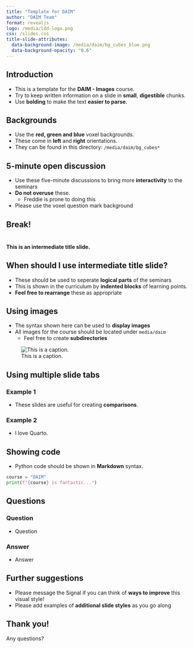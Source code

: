 ```yaml
---
title: "Template for DAIM"
author: "DAIM Team"
format: revealjs
logo: /media/ldd-logo.png
css: /slides.css
title-slide-attributes:
  data-background-image: /media/daim/bg_cubes_blue.png
  data-background-opacity: "0.6"
---
```


## Introduction {background-image="/media/daim/bg_cubes_blue.png" background-opacity="0.6"}

- This is a template for the **DAIM - Images** course.
- Try to keep written information on a slide in **small**, **digestible** chunks.
- Use **bolding** to make the text **easier to parse.**

## Backgrounds {background-image="/media/daim/bg_cubes_blue.png" background-opacity="0.6"}

- Use the **red, green and blue** voxel backgrounds.
- These come in **left** and **right** orientations.
- They can be found in this directory: `/media/daim/bg_cubes*`

## 5-minute open discussion {background-image="/media/daim/question1.png" background-opacity="0.4"}

- Use these five-minute discussions to bring more **interactivity** to the seminars
- **Do not overuse** these.
  - Freddie is prone to doing this
- Please use the voxel question mark background

## Break! {background-image="/media/daim/coffee1.png" background-opacity="0.6" text-align=center}

#

:::{.r-stack}
**This is an intermediate title slide.**
:::

## When should I use intermediate title slide?{background-image="/media/daim/bg_cubes_red_right.png" background-opacity="0.4"}

- These should be used to seperate **logical parts** of the seminars
- This is shown in the curriculum by **indented blocks** of learning points.
- **Feel free to rearrange** these as appropriate

## Using images {background-image="/media/daim/bg_cubes_red_right.png" background-opacity="0.4"}

- The syntax shown here can be used to **display images**
- All images for the course should be located under `media/daim`
  - Feel free to create **subdirectories**

![This is a caption.](/media/daim/sharp_cat.png)

<!--
If you want to leave a comment for presenters or yourself, use HTML comment syntax as shown here!
-->

## Using multiple slide tabs {background-image="/media/daim/bg_cubes_red_right.png" background-opacity="0.4"}

::: {.panel-tabset}

### Example 1

- These slides are useful for creating **comparisons**.

### Example 2

- I love Quarto.

:::

## Showing code {background-image="/media/daim/bg_cubes_red_right.png" background-opacity="0.4"}

- Python code should be shown in **Markdown** syntax.

```python
course = "DAIM"
print(f"{course} is fantastic...")
```

## Questions {background-image="/media/daim/bg_cubes_blue_right.png" background-opacity="0.4"}

::: {.panel-tabset}

### Question

- Question

### Answer

- Answer

:::

## Further suggestions {background-image="/media/daim/bg_cubes_red_right.png" background-opacity="0.4"}

- Please message the Signal if you can think of **ways to improve** this visual style!
- Please add examples of **additional slide styles** as you go along

## Thank you! {background-image="/media/daim/bg_cubes_red_right.png" background-opacity="0.4"}

Any questions?
